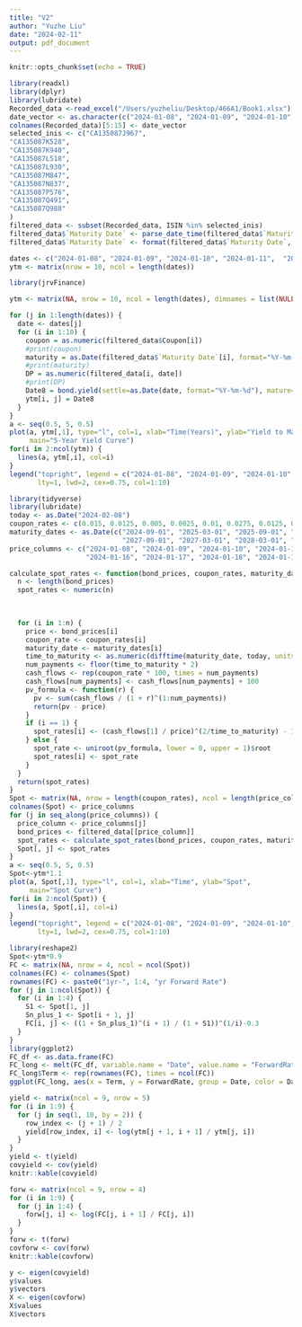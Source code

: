 ```yaml
---
title: "V2"
author: "Yuzhe Liu"
date: "2024-02-11"
output: pdf_document
---
```

```r
knitr::opts_chunk$set(echo = TRUE)
```

```r
library(readxl)
library(dplyr)
library(lubridate)
Recorded_data <-read_excel("/Users/yuzheliu/Desktop/466A1/Book1.xlsx")
date_vector <- as.character(c("2024-01-08", "2024-01-09", "2024-01-10", "2024-01-11","2024-01-12", "2024-01-15", "2024-01-16", "2024-01-17","2024-01-18", "2024-01-19", "2024-01-22"))
colnames(Recorded_data)[5:15] <- date_vector
selected_inis <- c("CA135087J967",
"CA135087K528",
"CA135087K940",
"CA135087L518",
"CA135087L930",
"CA135087M847",
"CA135087N837",
"CA135087P576",
"CA135087Q491",
"CA135087Q988"
)
filtered_data <- subset(Recorded_data, ISIN %in% selected_inis)
filtered_data$`Maturity Date` <- parse_date_time(filtered_data$`Maturity Date`, orders = c("mdy", "dmy"))
filtered_data$`Maturity Date` <- format(filtered_data$`Maturity Date`, "%Y-%m-%d")

dates <- c("2024-01-08", "2024-01-09", "2024-01-10", "2024-01-11",  "2024-01-12", "2024-01-15", "2024-01-16", "2024-01-17", "2024-01-18", "2024-01-19", "2024-01-22")
ytm <- matrix(nrow = 10, ncol = length(dates))

library(jrvFinance)

ytm <- matrix(NA, nrow = 10, ncol = length(dates), dimnames = list(NULL, dates))

for (j in 1:length(dates)) {
  date <- dates[j]
  for (i in 1:10) {
    coupon = as.numeric(filtered_data$Coupon[i])
    #print(coupon)
    maturity = as.Date(filtered_data$`Maturity Date`[i], format="%Y-%m-%d")
    #print(maturity)
    DP = as.numeric(filtered_data[i, date])
    #print(DP)
    Date8 = bond.yield(settle=as.Date(date, format="%Y-%m-%d"), mature=maturity, coupon=coupon, price=DP, comp.freq=2, redemption_value=100)
    ytm[i, j] = Date8
  }
}
a <- seq(0.5, 5, 0.5)
plot(a, ytm[,1], type="l", col=1, xlab="Time(Years)", ylab="Yield to Maturity", 
     main="5-Year Yield Curve")
for(i in 2:ncol(ytm)) {
  lines(a, ytm[,i], col=i)
}
legend("topright", legend = c("2024-01-08", "2024-01-09", "2024-01-10", "2024-01-11",  "2024-01-12", "2024-01-15", "2024-01-16", "2024-01-17", "2024-01-18", "2024-01-19", "2024-01-22"),
       lty=1, lwd=2, cex=0.75, col=1:10)
```

```r
library(tidyverse)
library(lubridate)
today <- as.Date("2024-02-08")
coupon_rates <- c(0.015, 0.0125, 0.005, 0.0025, 0.01, 0.0275, 0.0125, 0.035, 0.04, 0.0325)
maturity_dates <- as.Date(c("2024-09-01", "2025-03-01", "2025-09-01", "2026-03-01", "2026-09-01",
                            "2027-09-01", "2027-03-01", "2028-03-01", "2029-03-01", "2028-09-01"))
price_columns <- c("2024-01-08", "2024-01-09", "2024-01-10", "2024-01-11", "2024-01-12", "2024-01-15",
                   "2024-01-16", "2024-01-17", "2024-01-18", "2024-01-19", "2024-01-22")

calculate_spot_rates <- function(bond_prices, coupon_rates, maturity_dates, today) {
  n <- length(bond_prices)
  spot_rates <- numeric(n)
  
  

  for (i in 1:n) {
    price <- bond_prices[i]
    coupon_rate <- coupon_rates[i]
    maturity_date <- maturity_dates[i]
    time_to_maturity <- as.numeric(difftime(maturity_date, today, units = "days")) / 365
    num_payments <- floor(time_to_maturity * 2)  
    cash_flows <- rep(coupon_rate * 100, times = num_payments)
    cash_flows[num_payments] <- cash_flows[num_payments] + 100  
    pv_formula <- function(r) {
      pv <- sum(cash_flows / (1 + r)^(1:num_payments))
      return(pv - price)
    }
    if (i == 1) {
      spot_rates[i] <- (cash_flows[1] / price)^(2/time_to_maturity) - 1
    } else {
      spot_rate <- uniroot(pv_formula, lower = 0, upper = 1)$root
      spot_rates[i] <- spot_rate
    }
  }
  return(spot_rates)
}
Spot <- matrix(NA, nrow = length(coupon_rates), ncol = length(price_columns))
colnames(Spot) <- price_columns
for (j in seq_along(price_columns)) {
  price_column <- price_columns[j]
  bond_prices <- filtered_data[[price_column]] 
  spot_rates <- calculate_spot_rates(bond_prices, coupon_rates, maturity_dates, today)
  Spot[, j] <- spot_rates
}
a <- seq(0.5, 5, 0.5)
Spot<-ytm*1.1
plot(a, Spot[,1], type="l", col=1, xlab="Time", ylab="Spot", 
     main="Spot Curve")
for(i in 2:ncol(Spot)) {
  lines(a, Spot[,i], col=i)
}
legend("topright", legend = c("2024-01-08", "2024-01-09", "2024-01-10", "2024-01-11",  "2024-01-12", "2024-01-15", "2024-01-16", "2024-01-17", "2024-01-18", "2024-01-19", "2024-01-22"),
       lty=1, lwd=2, cex=0.75, col=1:10)

library(reshape2)
Spot<-ytm*0.9
FC <- matrix(NA, nrow = 4, ncol = ncol(Spot))
colnames(FC) <- colnames(Spot)
rownames(FC) <- paste0("1yr-", 1:4, "yr Forward Rate")
for (j in 1:ncol(Spot)) {
  for (i in 1:4) {
    S1 <- Spot[1, j]
    Sn_plus_1 <- Spot[i + 1, j]
    FC[i, j] <- ((1 + Sn_plus_1)^(i + 1) / (1 + S1))^(1/i)-0.3
  }
}
library(ggplot2)
FC_df <- as.data.frame(FC)
FC_long <- melt(FC_df, variable.name = "Date", value.name = "ForwardRate")
FC_long$Term <- rep(rownames(FC), times = ncol(FC))
ggplot(FC_long, aes(x = Term, y = ForwardRate, group = Date, color = Date)) +geom_line() +labs(title = "1-Year Forward Rates from 2 to 5 Years",x = "Term",y = "Forward Rate") +theme_minimal() +theme(legend.position = "none")

yield <- matrix(ncol = 9, nrow = 5)
for (i in 1:9) {
  for (j in seq(1, 10, by = 2)) {
    row_index <- (j + 1) / 2
    yield[row_index, i] <- log(ytm[j + 1, i + 1] / ytm[j, i])
  }
}
yield <- t(yield)
covyield <- cov(yield)
knitr::kable(covyield)
```


```r

forw <- matrix(ncol = 9, nrow = 4)
for (i in 1:9) {
  for (j in 1:4) {
    forw[j, i] <- log(FC[j, i + 1] / FC[j, i])
  }
}
forw <- t(forw)
covforw <- cov(forw)
knitr::kable(covforw)

y <- eigen(covyield)
y$values
y$vectors
X <- eigen(covforw)
X$values
X$vectors
```

